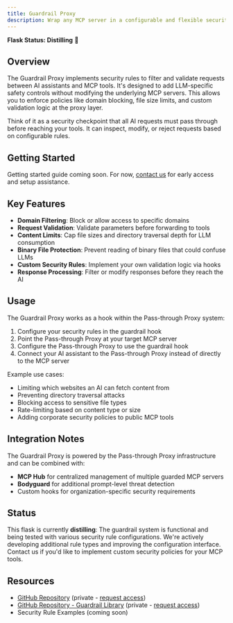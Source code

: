 ```yaml
---
title: Guardrail Proxy
description: Wrap any MCP server in a configurable and flexible security layer
---
```


**Flask Status: Distilling** 🧪

## Overview

The Guardrail Proxy implements security rules to filter and validate requests between AI assistants and MCP tools. It's designed to add LLM-specific safety controls without modifying the underlying MCP servers. This allows you to enforce policies like domain blocking, file size limits, and custom validation logic at the proxy layer.

Think of it as a security checkpoint that all AI requests must pass through before reaching your tools. It can inspect, modify, or reject requests based on configurable rules.

## Getting Started

Getting started guide coming soon. For now, [contact us](/labs/feedback) for early access and setup assistance.

## Key Features

- **Domain Filtering**: Block or allow access to specific domains
- **Request Validation**: Validate parameters before forwarding to tools
- **Content Limits**: Cap file sizes and directory traversal depth for LLM consumption
- **Binary File Protection**: Prevent reading of binary files that could confuse LLMs
- **Custom Security Rules**: Implement your own validation logic via hooks
- **Response Processing**: Filter or modify responses before they reach the AI

## Usage

The Guardrail Proxy works as a hook within the Pass-through Proxy system:

1. Configure your security rules in the guardrail hook
2. Point the Pass-through Proxy at your target MCP server
3. Configure the Pass-through Proxy to use the guardrail hook
4. Connect your AI assistant to the Pass-through Proxy instead of directly to the MCP server

Example use cases:
- Limiting which websites an AI can fetch content from
- Preventing directory traversal attacks
- Blocking access to sensitive file types
- Rate-limiting based on content type or size
- Adding corporate security policies to public MCP tools

## Integration Notes

The Guardrail Proxy is powered by the Pass-through Proxy infrastructure and can be combined with:
- **MCP Hub** for centralized management of multiple guarded MCP servers
- **Bodyguard** for additional prompt-level threat detection
- Custom hooks for organization-specific security requirements

## Status

This flask is currently **distilling**: The guardrail system is functional and being tested with various security rule configurations. We're actively developing additional rule types and improving the configuration interface. Contact us if you'd like to implement custom security policies for your MCP tools.

## Resources

- [GitHub Repository](https://github.com/civicteam/mcp-tools) (private - [request access](/labs/feedback))
- [GitHub Repository - Guardrail Library](https://github.com/civicteam/civic-mcp) (private - [request access](/labs/feedback))
- Security Rule Examples (coming soon)